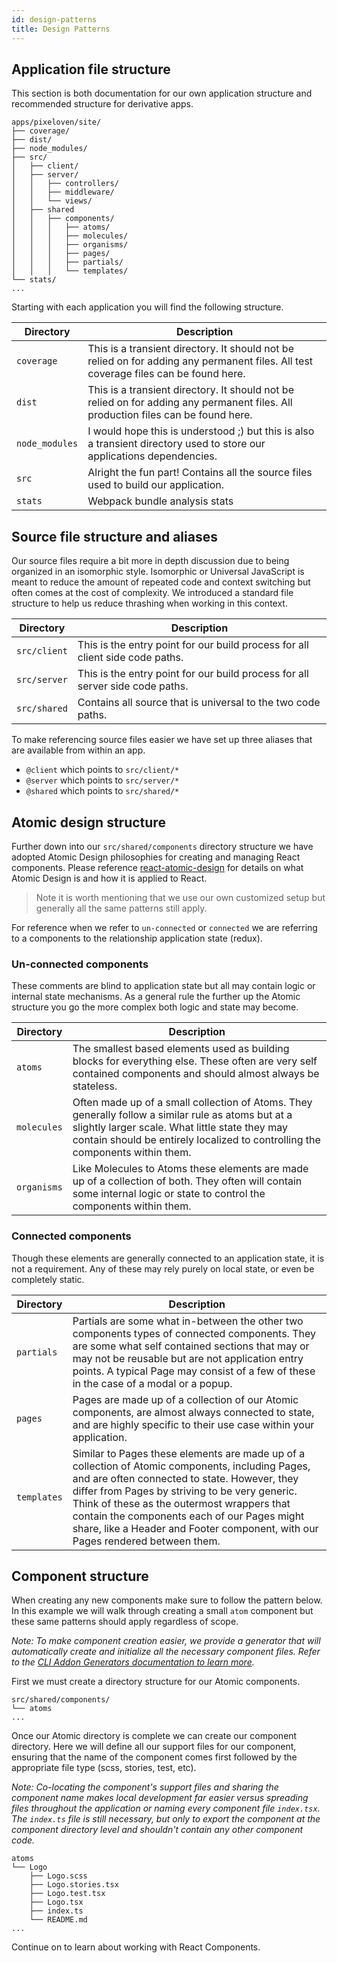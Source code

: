 ```yaml
---
id: design-patterns
title: Design Patterns
---
```


## Application file structure

This section is both documentation for our own application structure and recommended structure for derivative apps.

```
apps/pixeloven/site/
├── coverage/
├── dist/
├── node_modules/
├── src/
│   ├── client/
│   ├── server/
│   │   ├── controllers/
│   │   ├── middleware/
│   │   └── views/
│   ├── shared
│   │   ├── components/
│   │   │   ├── atoms/
│   │   │   ├── molecules/
│   │   │   ├── organisms/
│   │   │   ├── pages/
│   │   │   ├── partials/
│   │   │   └── templates/
└── stats/
...
```

Starting with each application you will find the following structure.

| Directory      | Description                                                                                                                          |
| -------------- | ------------------------------------------------------------------------------------------------------------------------------------ |
| `coverage`     | This is a transient directory. It should not be relied on for adding any permanent files. All test coverage files can be found here. |
| `dist`         | This is a transient directory. It should not be relied on for adding any permanent files. All production files can be found here.    |
| `node_modules` | I would hope this is understood ;) but this is also a transient directory used to store our applications dependencies.               |
| `src`          | Alright the fun part! Contains all the source files used to build our application.                                                   |
| `stats`        | Webpack bundle analysis stats                                                                                                        |

## Source file structure and aliases

Our source files require a bit more in depth discussion due to being organized in an isomorphic style. Isomorphic or Universal JavaScript is meant to reduce the amount of repeated code and context switching but often comes at the cost of complexity. We introduced a standard file structure to help us reduce thrashing when working in this context.

| Directory    | Description                                                                   |
| ------------ | ----------------------------------------------------------------------------- |
| `src/client` | This is the entry point for our build process for all client side code paths. |
| `src/server` | This is the entry point for our build process for all server side code paths. |
| `src/shared` | Contains all source that is universal to the two code paths.                  |

To make referencing source files easier we have set up three aliases that are available from within an app.

-   `@client` which points to `src/client/*`
-   `@server` which points to `src/server/*`
-   `@shared` which points to `src/shared/*`

## Atomic design structure

Further down into our `src/shared/components` directory structure we have adopted Atomic Design philosophies for creating and managing React components. Please reference [react-atomic-design](https://github.com/danilowoz/react-atomic-design) for details on what Atomic Design is and how it is applied to React.

> Note it is worth mentioning that we use our own customized setup but generally all the same patterns still apply.

For reference when we refer to `un-connected` or `connected` we are referring to a components to the relationship application state (redux).

### Un-connected components

These comments are blind to application state but all may contain logic or internal state mechanisms. As a general rule the further up the Atomic structure you go the more complex both logic and state may become.

| Directory   | Description                                                                                                                                                                                                                            |
| ----------- | -------------------------------------------------------------------------------------------------------------------------------------------------------------------------------------------------------------------------------------- |
| `atoms`     | The smallest based elements used as building blocks for everything else. These often are very self contained components and should almost always be stateless.                                                                         |
| `molecules` | Often made up of a small collection of Atoms. They generally follow a similar rule as atoms but at a slightly larger scale. What little state they may contain should be entirely localized to controlling the components within them. |
| `organisms` | Like Molecules to Atoms these elements are made up of a collection of both. They often will contain some internal logic or state to control the components within them.                                                                |

### Connected components

Though these elements are generally connected to an application state, it is not a requirement. Any of these may rely purely on local state, or even be completely static.

| Directory   | Description                                                                                                                                                                                                                                                                                                                                                                        |
| ----------- | ---------------------------------------------------------------------------------------------------------------------------------------------------------------------------------------------------------------------------------------------------------------------------------------------------------------------------------------------------------------------------------- |
| `partials`  | Partials are some what in-between the other two components types of connected components. They are some what self contained sections that may or may not be reusable but are not application entry points. A typical Page may consist of a few of these in the case of a modal or a popup.                                                                                         |
| `pages`     | Pages are made up of a collection of our Atomic components, are almost always connected to state, and are highly specific to their use case within your application.                                                                                                                                                                                                               |
| `templates` | Similar to Pages these elements are made up of a collection of Atomic components, including Pages, and are often connected to state. However, they differ from Pages by striving to be very generic. Think of these as the outermost wrappers that contain the components each of our Pages might share, like a Header and Footer component, with our Pages rendered between them. |

## Component structure

When creating any new components make sure to follow the pattern below. In this example we will walk through creating a small `atom` component but these same patterns should apply regardless of scope.

_Note: To make component creation easier, we provide a generator that will automatically create and initialize all the necessary component files. Refer to the [CLI Addon Generators documentation to learn more](/docs/api/cli-addon-generators#components)._

First we must create a directory structure for our Atomic components.

```
src/shared/components/
└── atoms
...
```

Once our Atomic directory is complete we can create our component directory. Here we will define all our support files for our component, ensuring that the name of the component comes first followed by the appropriate file type (scss, stories, test, etc).

_Note: Co-locating the component's support files and sharing the component name makes local development far easier versus spreading files throughout the application or naming every component file `index.tsx`. The `index.ts` file is still necessary, but only to export the component at the component directory level and shouldn't contain any other component code._

```
atoms
└── Logo
    ├── Logo.scss
    ├── Logo.stories.tsx
    ├── Logo.test.tsx
    ├── Logo.tsx
    ├── index.ts
    └── README.md
...
```

Continue on to learn about working with React Components.
